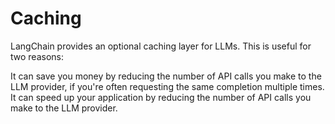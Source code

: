 # Caching
LangChain provides an optional caching layer for LLMs. This is useful for two reasons:

It can save you money by reducing the number of API calls you make to the LLM provider, if you're often requesting the same completion multiple times.
It can speed up your application by reducing the number of API calls you make to the LLM provider.


<CachingLLM/>

